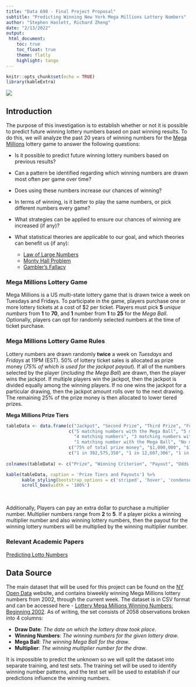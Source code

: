 ```yaml
---
title: "Data 698 - Final Project Proposal"
subtitle: "Predicting Winning New York Mega Millions Lottery Numbers"
author: "Stephen Haslett, Richard Zheng"
date: "2/13/2022"
output:
 html_document:
    toc: true
    toc_float: true
    theme: flatly
    highlight: tango
---
```


```r
knitr::opts_chunk$set(echo = TRUE)
library(kableExtra)
```


![](./images/MegaMillionsLogo.png)

## Introduction

The purpose of this investigation is to establish whether or not it is possible to predict future winning lottery numbers based on past winning results. To do this, we will analyze the past 20 years of winning numbers for the [Mega Millions](https://nylottery.ny.gov/draw-game/?game=megamillions) lottery game to answer the following questions:

- Is it possible to predict future winning lottery numbers based on previous results?

- Can a pattern be identified regarding which winning numbers are drawn most often per game over time?

- Does using these numbers increase our chances of winning?

- In terms of winning, is it better to play the same numbers, or pick different numbers every game?

- What strategies can be applied to ensure our chances of winning are increased (if any)?

- What statistical theories are applicable to our goal, and which theories can benefit us (if any):
    - [Law of Large Numbers](https://en.wikipedia.org/wiki/Law_of_large_numbers)
    - [Monty Hall Problem](https://en.wikipedia.org/wiki/Monty_Hall_problem)
    - [Gambler's Fallacy](https://en.wikipedia.org/wiki/Gambler%27s_fallacy)


### Mega Millions Lottery Game

Mega Millions is a US multi-state lottery game that is drawn twice a week on Tuesdays and Fridays. To participate in the game, players purchase one or more lottery tickets at a cost of $2 per ticket. Players must pick **5** _unique numbers_ from **1** to **70**, and **1** number from **1** to **25** for the _Mega Ball_. Optionally, players can opt for randomly selected numbers at the time of ticket purchase.

### Mega Millions Lottery Game Rules

Lottery numbers are drawn randomly **twice** a week on _Tuesdays_ and _Fridays_ at 11PM (EST). 50% of lottery ticket sales is allocated as prize money (_75% of which is_
_used for the jackpot payout_). If all of the numbers selected by the player (_including the Mega Ball_) are drawn, then the player wins the jackpot. If multiple players win the jackpot, then the jackpot is divided equally among the winning players. If no one wins the jackpot for a particular drawing, then the jackpot amount rolls over to the next drawing. The remaining 25% of the prize money is then allocated to lower tiered prizes.

**Mega Millions Prize Tiers**

```r
tableData <- data.frame(c("Jackpot", "Second Prize", "Third Prize", "Fourth Prize", "Fifth Prize",  "Sixth Prize", "Seventh Prize", "Eighth Prize", "Ninth Prize"),
                        c("5 matching numbers with the Mega Ball", "5 matching numbers", "4 matching numbers with the Mega Ball",
                          "4 matching numbers", "3 matching numbers with the Mega Ball", "3 matching numbers", "2 matching numbers with the Mega Ball",
                          "1 matching number with the Mega Ball", "No matching numbers with the Mega Ball"),
                        c("75% of total prize money", "$1,000,000", "$10,000", "$500", "$200", "$10", "$10", "$4", "$2"),
                        c("1 in 302,575,350", "1 in 12,607,306", "1 in 931,001", "1 in 38,792", "1 in 14,547", "1 in 606", "1 in 693", "1 in 89", "1 in 37"))
                          
colnames(tableData) <- c("Prize", "Winning Criterion", "Payout", "Odds of Winning")

kable(tableData, caption = 'Prize Tiers and Payouts') %>%
      kable_styling(bootstrap_options = c('striped', 'hover', 'condensed', 'responsive')) %>% 
      scroll_box(width = '100%')
```

\ 

Additionally, Players can pay an extra dollar to purchase a multiplier number. Multiplier numbers range from **2** to **5**. If a player picks a winning multiplier number and also winning lottery numbers, then the payout for the winning lottery numbers will be multiplied by the winning multiplier number. 


### Relevant Academic Papers

[Predicting Lotto Numbers](https://www.parisschoolofeconomics.eu/IMG/pdf/suetens_paper.pdf)



## Data Source

The main dataset that will be used for this project can be found on the [NY Open Data](https://data.ny.gov/) website, and contains biweekly winning Mega Millions lottery numbers from 2002, through the current week. The dataset is in CSV format and can be accessed here - 
[Lottery Mega Millions Winning Numbers: Beginning 2002](https://data.ny.gov/Government-Finance/Lottery-Mega-Millions-Winning-Numbers-Beginning-20/5xaw-6ayf/data). As of writing, the set consists of 2058 observations broken into 4 columns:

- **Draw Date**: _The date on which the lottery draw took place_.
- **Winning Numbers**: _The winning numbers for the given lottery draw_.
- **Mega Ball**: _The winning Mega Ball for the draw_.
- **Multiplier**: _The winning multiplier number for the draw_.

It is impossible to predict the unknown so we will split the dataset into separate training, and test sets. The training set will be used to identify winning number patterns, and the test set will be used to establish if our predictions influence the winning numbers.   
